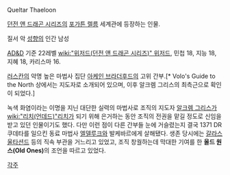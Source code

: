 Queltar Thaeloon

[[던전 앤 드래곤 시리즈]]의 [[포가튼 렐름]] 세계관에 등장하는 인물. 

질서 악 [[성향]]의 인간 남성

[[AD&D]] 기준 22레벨 [[wiki:"위저드(던전 앤 드래곤 시리즈)" 위저드]], 민첩 18, 지능 18, 지혜 18, 카리스마 16.

[[러스칸]]의 악명 높은 마법사 집단 [[아케인 브라더후드]]의 고위 간부.[* Volo's Guide to the North 상에서는 지도자로 소개되어 있으며, 이후 알크렘 그리스의 최측근으로 확인이 되었다.]

녹색 화염이라는 이명을 지닌 대단한 실력의 마법사로 조직의 지도자 [[알크렘 그리스]]가 [[wiki:"리치(언데드)"리치]]가 되기 위해 은거하는 동안 조직의 전권을 맡길 정도로 신임을 받고 있던 인물이기도 했다. 다만 이런 점이 다른 간부들 눈에 거슬렸는지 결국 1371 DR 쿠데타를 일으킨 동료 마법사 [[엘델루크]]와 발케바르에게 살해됐다. 생존 당시에는 [[갈라스 울타션드]] 등의 직속 부관을 거느리고 있었고, 조직 창궐하는데 막대한 기여를 한 '''올드 원스(Old Ones)'''의 조언을 따르고 있었다.

[[각주]]
